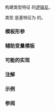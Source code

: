 {{cpp/title|negation}}
{{cpp/meta/navbar}}
{{dcl begin}}
{{dcl header|type_traits}}
{{dcl|since=c++17|1=
template&lt; class B &gt;
struct negation;
}}
{{dcl end}}

构建类型特征 {{tt|B}} 的[[enwiki:Negation|逻辑反]]。

类型 {{c|std::negation&lt;B&gt;}} 是基特征为 {{c|std::bool_constant&lt;!bool(B::value)&gt;}} 的{{named req|UnaryTypeTrait}}。

{{cpp/types/nospec|pv}}

===模板形参===
{{par begin}}
{{par|B|使得表达式 {{c|bool(B::value)}} 为合法常量表达式的任何类型}}
{{par end}}

===辅助变量模板===
{{ddcl|since=c++17|1=
template&lt; class B &gt;
constexpr bool negation_v = negation&lt;B&gt;::value;
}}

{{cpp/types/integral_constant/inherit|{{tt|B}} 拥有在隐式转换为 {{tt|bool}} 时等于 {{c|false}} 的 {{tt|::value}}}}

===可能的实现===
{{eq fun
|1=
template&lt;class B&gt;
struct negation : std::bool_constant&lt;!bool(B::value)&gt; { };
}}

===注解===
{{feature test macro|__cpp_lib_logical_traits|std=C++17|value=201510L|[[cpp/meta#特征上的运算|逻辑运算符类型特征]]}}

===示例===
{{example
|code=
#include &lt;type_traits&gt;

static_assert(
    std::is_same&lt;
        std::bool_constant&lt;false&gt;,
        typename std::negation&lt;std::bool_constant&lt;true&gt;&gt;::type&gt;::value,
    "");
static_assert(
    std::is_same&lt;
        std::bool_constant&lt;true&gt;,
        typename std::negation&lt;std::bool_constant&lt;false&gt;&gt;::type&gt;::value,
    "");

static_assert(std::negation_v&lt;std::bool_constant&lt;true&gt;&gt; == false);
static_assert(std::negation_v&lt;std::bool_constant&lt;false&gt;&gt; == true);

int main() {}
}}

===参阅===
{{dsc begin}}
{{dsc inc|cpp/types/dsc conjunction}}
{{dsc inc|cpp/types/dsc disjunction}}
{{dsc inc|cpp/types/dsc integral_constant}}
{{dsc end}}

{{langlinks|de|en|es|fr|it|ja|pt|ru}}
